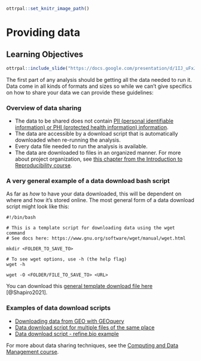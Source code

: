 
```r
ottrpal::set_knitr_image_path()
```

# Providing data

## Learning Objectives

```r
ottrpal::include_slide("https://docs.google.com/presentation/d/1IJ_uFxJud7OdIAr6p8ZOzvYs-SGDqa7g4cUHtUld03I/edit#slide=id.gcfac54ca19_0_0")
```

The first part of any analysis should be getting all the data needed to run it. Data come in all kinds of formats and sizes so while we can't give specifics on how to share your data we can provide these guidelines:

### Overview of data sharing

- The data to be shared does not contain [PII (personal identifiable information) or PHI (protected health information) information](https://jhudatascience.org/Ethical_Data_Handling_for_Cancer_Research/data-privacy.html).
- The data are accessible by a download script that is automatically downloaded when re-running the analysis.
- Every data file needed to run the analysis is available.
- The data are downloaded to files in an organized manner. For more about project organization, see [this chapter from the Introduction to Reproducibility course](https://jhudatascience.org/Reproducibility_in_Cancer_Informatics/organizing-your-project.html).

### A very general example of a data download bash script

As far as _how_ to have your data downloaded, this will be dependent on where and how it's stored online.
The most general form of a data download script might look like this:
```
#!/bin/bash

# This is a template script for downloading data using the wget command
# See docs here: https://www.gnu.org/software/wget/manual/wget.html

mkdir <FOLDER_TO_SAVE_TO>

# To see wget options, use -h (the help flag)
wget -h

wget -O <FOLDER/FILE_TO_SAVE_TO> <URL>
```

You can download this [general template download file here](https://raw.githubusercontent.com/AlexsLemonade/training-specific-template/main/working-with-your-data/template-scripts/wget-TEMPLATE.sh) [@Shapiro2021].

### Examples of data download scripts

- [Downloading data from GEO with GEOquery](http://genomicsclass.github.io/book/pages/GEOquery.html)
- [Data download script for multiple files of the same place](https://github.com/AlexsLemonade/training-modules/blob/master/machine-learning/setup/00-data-download.sh)
- [Data download script - refine.bio example](https://github.com/jhudsl/reproducible-R-example/blob/main/00-download-data.py)

For more about data sharing techniques, see the <a href="https://jhudatascience.org/Data_Management/data-sharing.html" target="_blank">Computing and Data Management course</a>.
